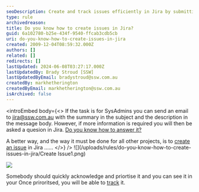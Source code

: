 ```yaml
---
seoDescription: Create and track issues efficiently in Jira by submitting a summary and description through email or creating an issue directly.
type: rule
archivedreason:
title: Do you know how to create issues in Jira?
guid: 6a102780-b25e-434f-9540-ffcab3cdb5cb
uri: do-you-know-how-to-create-issues-in-jira
created: 2009-12-04T08:59:32.000Z
authors: []
related: []
redirects: []
lastUpdated: 2024-06-08T03:27:17.000Z
lastUpdatedBy: Brady Stroud [SSW]
lastUpdatedByEmail: bradystroud@ssw.com.au
createdBy: markhetherington
createdByEmail: markhetherington@ssw.com.au
isArchived: false
---
```


<introEmbed
  body={<>
If the task is for SysAdmins you can send an email to jira@ssw.com.au with the summary in the subject and the description in the message body. However, if more information is required you will then be asked a quesion in Jira. [Do you know how to answer it?](/do-you-know-how-to-answer-a-question-in-jira)

A better way, and the way it must be done for all other projects, is to [create an issue](/do-you-know-how-to-create-issues-in-jira) in Jira ......
  </>}
/>
![](/uploads/rules/do-you-know-how-to-create-issues-in-jira/Create Issue1.png)

![](/uploads/rules/do-you-know-how-to-create-issues-in-jira/CreateIssue2.png)

Somebody should quickly acknowledge and priortise it and you can see it in your
Once priroritsed, you will be able to [track](/do-you-know-how-to-track-requests-in-jira) it.

